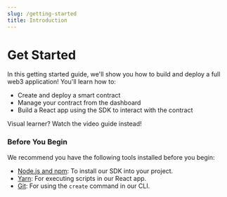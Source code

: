 ```yaml
---
slug: /getting-started
title: Introduction
---
```



# Get Started

<div className="heroGrid" style={{alignItems:'flex-start'}}>
  
  <div>
    <p>
In this getting started guide, we'll show you how to build and deploy a full web3 application!
You'll learn how to:
</p>

- Create and deploy a smart contract
- Manage your contract from the dashboard
- Build a React app using the SDK to interact with the contract

<div className="row" style={{ marginBottom: 16 }}>
  <div className="col col--12" style={{ padding: 8, paddingBottom: 0 }}>
    <QuickstartCard
      name="Start Building! 🚀"
      link="/getting-started/creating-custom-contracts"
      image="/assets/icons/general.png"
    />
  </div>
</div>

</div>

<div
  className="heroGridImageContainer"
  style={{
    display: "flex",
    flexDirection: "column",
    alignItems: "center",
    justifyContent: "center",
  }}
>
  <YoutubeEmbed link={"https://www.youtube.com/embed/fzsz-b2JV9U"} />
  <div
    style={{ display: "flex", alignItems: "center", justifyContent: "center" }}
  >
    <p
      style={{
        textAlign: "center",
        opacity: "0.8",
        fontSize: 16,
        marginTop: 4,
      }}
    >
      Visual learner? Watch the video guide instead!
    </p>
  </div>
</div>

</div>

### Before You Begin

We recommend you have the following tools installed before you begin:

- [Node.js and npm](https://docs.npmjs.com/downloading-and-installing-node-js-and-npm): To install our SDK into your project.
- [Yarn](https://classic.yarnpkg.com/en/docs/install/#mac-stable): For executing scripts in our React app.
- [Git](https://git-scm.com/downloads): For using the `create` command in our CLI.
